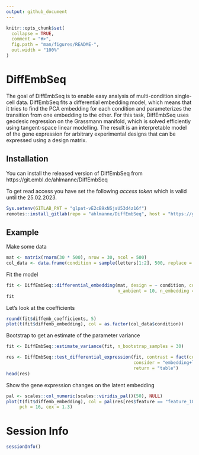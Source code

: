 ```yaml
---
output: github_document
---
```


<!-- README.md is generated from README.Rmd. Please edit that file -->

```r
knitr::opts_chunk$set(
  collapse = TRUE,
  comment = "#>",
  fig.path = "man/figures/README-",
  out.width = "100%"
)
```

# DiffEmbSeq

<!-- badges: start -->
<!-- badges: end -->

The goal of DiffEmbSeq is to enable easy analysis of multi-condition single-cell data. DiffEmbSeq fits a differential embedding model, which means that it tries to find the PCA embedding for each condition and parameterizes the transition from one embedding to the other. For this task, DiffEmbSeq uses geodesic regression on the Grassmann manifold, which is solved efficiently using tangent-space linear modelling. The result is an interpretable model of the gene expression for arbitrary experimental designs that can be expressed using a design matrix.

## Installation

You can install the released version of DiffEmbSeq from https://git.embl.de/ahlmanne/DiffEmbSeq

To get read access you have set the following _access token_ which is valid until the 25.02.2023.
``` r
Sys.setenv(GITLAB_PAT = "glpat-vE2cB9xNSjsU53d4z16f")
remotes::install_gitlab(repo = "ahlmanne/DiffEmbSeq", host = "https://git.embl.de/")
```

## Example

Make some data

```r
mat <- matrix(rnorm(30 * 500), nrow = 30, ncol = 500)
col_data <- data.frame(condition = sample(letters[1:2], 500, replace = TRUE))
```

Fit the model

```r
fit <- DiffEmbSeq::differential_embedding(mat, design = ~ condition, col_data = col_data,
                                          n_ambient = 10, n_embedding = 2)
fit
```

Let's look at the coefficients

```r
round(fit$diffemb_coefficients, 5)
plot(t(fit$diffemb_embedding), col = as.factor(col_data$condition))
```

Bootstrap to get an estimate of the parameter variance

```r
fit <- DiffEmbSeq::estimate_variance(fit, n_bootstrap_samples = 30)
```


```r
res <- DiffEmbSeq::test_differential_expression(fit, contrast = fact(condition = "a") == fact(condition = "b"),
                                                consider = "embedding+linear", variance_est = "bootstrap", 
                                                return = "table")
head(res)
```

Show the gene expression changes on the latent embedding
```r
pal <- scales::col_numeric(scales::viridis_pal()(50), NULL)
plot(t(fit$diffemb_embedding), col = pal(res[res$feature == "feature_10",]$diff),
     pch = 16, cex = 1.3)
```




# Session Info

```r
sessionInfo()
```


